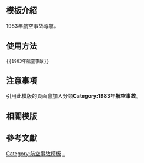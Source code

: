 <includeonly><!-- 在這裡加入模板的保護標識 --></includeonly><noinclude>{{Documentation subpage}}</noinclude>
<!-- 在本行下編輯模板說明 -->

== 模板介紹 ==

1983年航空事故導航。

==使用方法==

<pre>{{1983年航空事故}}</pre>

== 注意事項 ==

引用此模版的頁面會加入分類'''Category:1983年航空事故'''。

== 相關模版 ==

{{歷年航空事故模板}}

== 參考文獻 ==

<includeonly>
<!-- 本行下加入模板的分類 -->
[[Category:航空事故模板]]
[[Category:1983年航空事故|-]]
</includeonly>